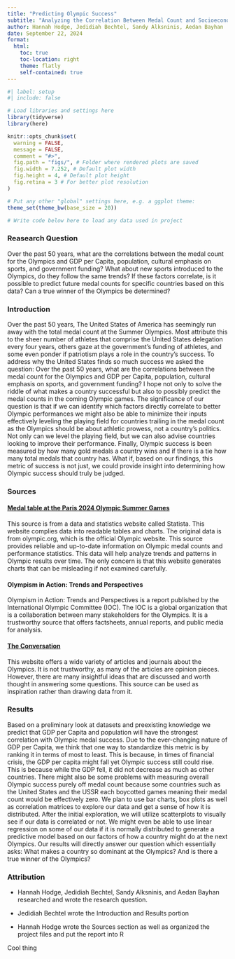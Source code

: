 ```yaml
---
title: "Predicting Olympic Success"
subtitle: "Analyzing the Correlation Between Medal Count and Socioeconomic Factors"
author: Hannah Hodge, Jedidiah Bechtel, Sandy Alksninis, Aedan Bayhan
date: September 22, 2024
format: 
  html:
    toc: true 
    toc-location: right
    theme: flatly
    self-contained: true
---
```


```r
#| label: setup 
#| include: false

# Load libraries and settings here
library(tidyverse)
library(here)

knitr::opts_chunk$set(
  warning = FALSE,
  message = FALSE,
  comment = "#>",
  fig.path = "figs/", # Folder where rendered plots are saved
  fig.width = 7.252, # Default plot width
  fig.height = 4, # Default plot height
  fig.retina = 3 # For better plot resolution
)

# Put any other "global" settings here, e.g. a ggplot theme:
theme_set(theme_bw(base_size = 20))

# Write code below here to load any data used in project

```

### Reasearch Question

Over the past 50 years, what are the correlations between the medal count for the Olympics and GDP per Capita, population, cultural emphasis on sports, and government funding? What about new sports introduced to the Olympics, do they follow the same trends? If these factors correlate, is it possible to predict future medal counts for specific countries based on this data? Can a true winner of the Olympics be determined?

### Introduction

Over the past 50 years, The United States of America has seemingly run away with the total medal count at the Summer Olympics. Most attribute this to the sheer number of athletes that comprise the United States delegation every four years, others gaze at the government's funding of athletes, and some even ponder if patriotism plays a role in the country's success. To address why the United States finds so much success we asked the question: Over the past 50 years, what are the correlations between the medal count for the Olympics and GDP per Capita, population, cultural emphasis on sports, and government funding? I hope not only to solve the riddle of what makes a country successful but also to possibly predict the medal counts in the coming Olympic games. The significance of our question is that if we can identify which factors directly correlate to better Olympic performances we might also be able to minimize their inputs effectively leveling the playing field for countries trailing in the medal count as the Olympics should be about athletic prowess, not a country's politics. Not only can we level the playing field, but we can also advise countries looking to improve their performance. Finally, Olympic success is been measured by how many gold medals a country wins and if there is a tie how many total medals that country has. What if, based on our findings, this metric of success is not just, we could provide insight into determining how Olympic success should truly be judged. 





### Sources 

#### [Medal table at the Paris 2024 Olympic Summer Games](https://www.statista.com/statistics/1483973/medals-olympic-summer-games-paris-2024/)

This source is from a data and statistics website called Statista. This website complies data into readable tables and charts. The original data is from olympic.org, which is the official Olympic website. This source provides reliable and up-to-date information on Olympic medal counts and performance statistics. This data will help analyze trends and patterns in Olympic results over time. The only concern is that this website generates charts that can be misleading if not examined carefully.

#### Olympism in Action: Trends and Perspectives

Olympism in Action: Trends and Perspectives is a report published by the International Olympic Committee (IOC). The IOC is a global organization that is a collaboration between many stakeholders for the Olympics. It is a trustworthy source that offers factsheets, annual reports, and public media for analysis. 

#### [The Conversation](https://theconversation.com/us/topics/olympic-games-6108)

This website offers a wide variety of articles and journals about the Olympics. It is not trustworthy, as many of the articles are opinion pieces. However, there are many insightful ideas that are discussed and worth thought in answering some questions. This source can be used as inspiration rather than drawing data from it. 

### Results 

Based on a preliminary look at datasets and preexisting knowledge we predict that GDP per Capita and population will have the strongest correlation with Olympic medal success. Due to the ever-changing nature of GDP per Capita, we think that one way to standardize this metric is by ranking it in terms of most to least. This is because, in times of financial crisis, the GDP per capita might fall yet Olympic success still could rise. This is because while the GDP fell, it did not decrease as much as other countries. There might also be some problems with measuring overall Olympic success purely off medal count because some countries such as the United States and the USSR each boycotted games meaning their medal count would be effectively zero. We plan to use bar charts, box plots as well as correlation matrices to explore our data and get a sense of how it is distributed. After the initial exploration, we will utilize scatterplots to visually see if our data is correlated or not. We might even be able to use linear regression on some of our data if it is normally distributed to generate a predictive model based on our factors of how a country might do at the next Olympics. Our results will directly answer our question which essentially asks: What makes a country so dominant at the Olympics? And is there a true winner of the Olympics?


### Attribution

- Hannah Hodge, Jedidiah Bechtel, Sandy Alksninis, and Aedan Bayhan researched and wrote the research question. 

- Jedidiah Bechtel wrote the Introduction and Results portion

- Hannah Hodge wrote the Sources section as well as organized the project files and put the report into R






Cool thing

```r






```











